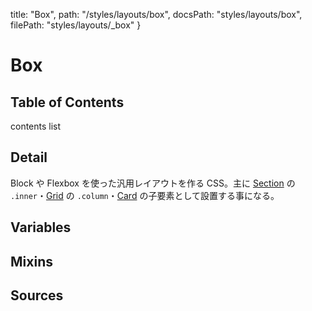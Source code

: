   title: "Box",
  path: "/styles/layouts/box",
  docsPath: "styles/layouts/box",
  filePath: "styles/layouts/_box"
}


# Box

## Table of Contents

contents list

## Detail

Block や Flexbox を使った汎用レイアウトを作る CSS。主に [Section](/styles/layouts/section) の `.inner`・[Grid](/styles/layouts/grid) の `.column`・[Card](/styles/layouts/card) の子要素として設置する事になる。

## Variables

<PreviewVariablesDouble filePath={meta.filePath} viewCompiled={true} />

## Mixins

<PreviewMixins filePath={meta.filePath} />

## Sources

<PreviewSources
  title={meta.title}
  docsPath={meta.docsPath}
  scssPath={meta.filePath}
/>
